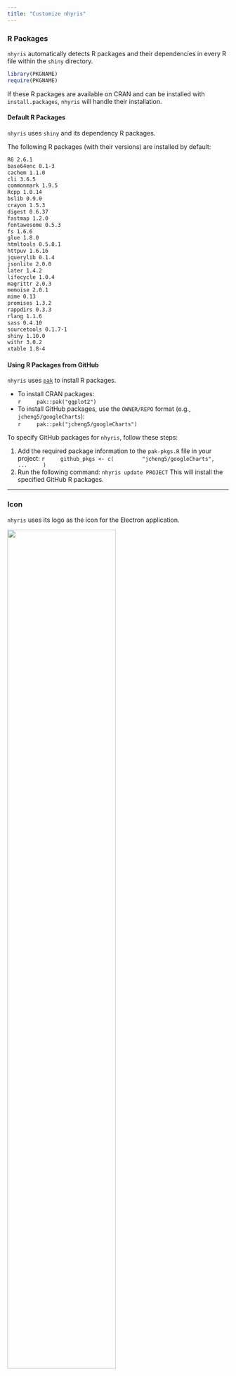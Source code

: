 ```yaml
---
title: "Customize nhyris"
---
```


### R Packages

`nhyris` automatically detects R packages and their dependencies in every R file within the `shiny` directory.

```r
library(PKGNAME)
require(PKGNAME)
```

If these R packages are available on CRAN and can be installed with `install.packages`, `nhyris` will handle their installation.

#### Default R Packages

`nhyris` uses `shiny` and its dependency R packages.

The following R packages (with their versions) are installed by default:  

```bash
R6 2.6.1 
base64enc 0.1-3
cachem 1.1.0
cli 3.6.5 
commonmark 1.9.5
Rcpp 1.0.14 
bslib 0.9.0 
crayon 1.5.3 
digest 0.6.37 
fastmap 1.2.0 
fontawesome 0.5.3 
fs 1.6.6 
glue 1.8.0 
htmltools 0.5.8.1 
httpuv 1.6.16 
jquerylib 0.1.4 
jsonlite 2.0.0 
later 1.4.2 
lifecycle 1.0.4 
magrittr 2.0.3 
memoise 2.0.1 
mime 0.13 
promises 1.3.2 
rappdirs 0.3.3 
rlang 1.1.6 
sass 0.4.10 
sourcetools 0.1.7-1 
shiny 1.10.0 
withr 3.0.2 
xtable 1.8-4 
```

#### Using R Packages from GitHub

`nhyris` uses [`pak`](https://github.com/r-lib/pak) to install R packages.

- To install CRAN packages:  
    ```r
    pak::pak("ggplot2")
    ```
- To install GitHub packages, use the `OWNER/REPO` format (e.g., `jcheng5/googleCharts`):  
    ```r
    pak::pak("jcheng5/googleCharts")
    ```

To specify GitHub packages for `nhyris`, follow these steps:

1. Add the required package information to the `pak-pkgs.R` file in your project:
    ```r
    github_pkgs <- c(
        "jcheng5/googleCharts",
        ...
    )
    ```
2. Run the following command:
    ```
    nhyris update PROJECT
    ```
    This will install the specified GitHub R packages.

---

### Icon

`nhyris` uses its logo as the icon for the Electron application.

<img src='images/app.png' width='70%'>

#### Icon File Location

The icon image file must exist in each project.  
For example, in a project named `myapp`, the file **myapp/icon.png** will be used as the Electron application's icon in the `out` directory.

::: {.callout-note}
The template includes three example image files: `icon.png`, `icon.icns`, and `icon.ico`.  
These files are essentially the same image, just copied and renamed.
:::

On macOS, all of `png`, `icns`, and `ico` formats are supported.  
However, according to the official [Electron Forge guide](https://www.electronforge.io/guides/create-and-add-icons), it is recommended to use:
- `icns` for macOS
- `ico` for Windows
- `png` for Linux

#### Creating a Custom Icon

To create a custom icon on **macOS**, you can use the `nhyris.key` template file provided in the repository.

1. Edit the image as desired.
2. Export the relevant page as a `png` image.

<img src='images/keynote.png' width='70%'>

